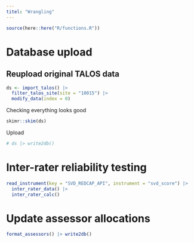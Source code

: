```yaml
---
titel: "Wrangling"
---
```


```r
source(here::here("R/functions.R"))
```

# Database upload

## Reupload original TALOS data

```r
ds <- import_talos() |>
  filter_talos_site(site = "10015") |>
  modify_data(index = 0)
```

Checking everything looks good

```r
skimr::skim(ds)
```

Upload

```r
# ds |> write2db()
```

# Inter-rater reliability testing

```r
read_instrument(key = "SVD_REDCAP_API", instrument = "svd_score") |>
  inter_rater_data() |>
  inter_rater_calc()
```

# Update assessor allocations

```r
format_assessors() |> write2db()
```
